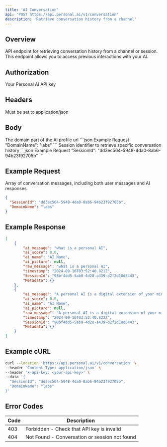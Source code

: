 ```yaml
---
title: 'AI Conversation'
api: 'POST https://api.personal.ai/v1/conversation'
description: 'Retrieve conversation history from a channel'
---
```


## Overview

API endpoint for retrieving conversation history from a channel or session. This endpoint allows you to access previous interactions with your AI.

## Authorization
<ParamField header="x-api-key" type="string" required>
  Your Personal AI API key
</ParamField>


## Headers

<ParamField header="Content-Type" type="string" required>
  Must be set to application/json
</ParamField>

## Body

<ParamField body="DomainName" type="string" required>
  The domain part of the AI profile url
```json Example Request
"DomainName": "labs"
```
</ParamField>

<ParamField body="SessionId" type="string" required>
  Session identifier to retrieve specific conversation history
```json Example Request
"SessionId": "dd3ec564-5948-4da0-8ab6-94b23f92705b"
```
</ParamField>

## Example Request

<ResponseField name="array" type="array">
  Array of conversation messages, including both user messages and AI responses
</ResponseField>

```json Example Request
{
  "SessionId": "dd3ec564-5948-4da0-8ab6-94b23f92705b",
  "DomainName": "labs"
}
```

## Example Response

```json Example Success Response
[
    {
        "ai_message": "what is a personal AI",
        "ai_score": 0.0,
        "ai_name": "AI Name",
        "ai_picture": null,
        "raw_message": "what is a personal AI",
        "timestamp": "2024-09-16T03:52:40.821Z",
        "SessionId": "98bf4dd5-5ab0-4d28-a439-d2f2d18d5443",
        "Metadata": {}
    },
    {
        "ai_message": "A personal AI is a digital extension of your mind...",
        "ai_score": 0.0,
        "ai_name": "AI Name",
        "ai_picture": null,
        "raw_message": "A personal AI is a digital extension of your mind...",
        "timestamp": "2024-09-16T03:52:40.822Z",
        "SessionId": "98bf4dd5-5ab0-4d28-a439-d2f2d18d5443",
        "Metadata": {}
    }
]
```

## Example cURL

```bash cURL
curl --location 'https://api.personal.ai/v1/conversation' \
--header 'Content-Type: application/json' \
--header 'x-api-key: <your-api-key>' \
--data '{
  "SessionId": "dd3ec564-5948-4da0-8ab6-94b23f92705b",
  "DomainName": "labs"
}'
```

## Error Codes

| Code | Description |
| --- | --- |
| 403 | Forbidden - Check that API key is invalid |
| 404 | Not Found - Conversation or session not found |
